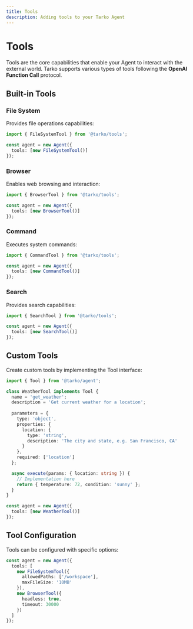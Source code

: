 ```yaml
---
title: Tools
description: Adding tools to your Tarko Agent
---
```


# Tools

Tools are the core capabilities that enable your Agent to interact with the external world. Tarko supports various types of tools following the **OpenAI Function Call** protocol.

## Built-in Tools

### File System

Provides file operations capabilities:

```typescript
import { FileSystemTool } from '@tarko/tools';

const agent = new Agent({
  tools: [new FileSystemTool()]
});
```

### Browser

Enables web browsing and interaction:

```typescript
import { BrowserTool } from '@tarko/tools';

const agent = new Agent({
  tools: [new BrowserTool()]
});
```

### Command

Executes system commands:

```typescript
import { CommandTool } from '@tarko/tools';

const agent = new Agent({
  tools: [new CommandTool()]
});
```

### Search

Provides search capabilities:

```typescript
import { SearchTool } from '@tarko/tools';

const agent = new Agent({
  tools: [new SearchTool()]
});
```

## Custom Tools

Create custom tools by implementing the Tool interface:

```typescript
import { Tool } from '@tarko/agent';

class WeatherTool implements Tool {
  name = 'get_weather';
  description = 'Get current weather for a location';
  
  parameters = {
    type: 'object',
    properties: {
      location: {
        type: 'string',
        description: 'The city and state, e.g. San Francisco, CA'
      }
    },
    required: ['location']
  };

  async execute(params: { location: string }) {
    // Implementation here
    return { temperature: 72, condition: 'sunny' };
  }
}

const agent = new Agent({
  tools: [new WeatherTool()]
});
```

## Tool Configuration

Tools can be configured with specific options:

```typescript
const agent = new Agent({
  tools: [
    new FileSystemTool({
      allowedPaths: ['/workspace'],
      maxFileSize: '10MB'
    }),
    new BrowserTool({
      headless: true,
      timeout: 30000
    })
  ]
});
```
